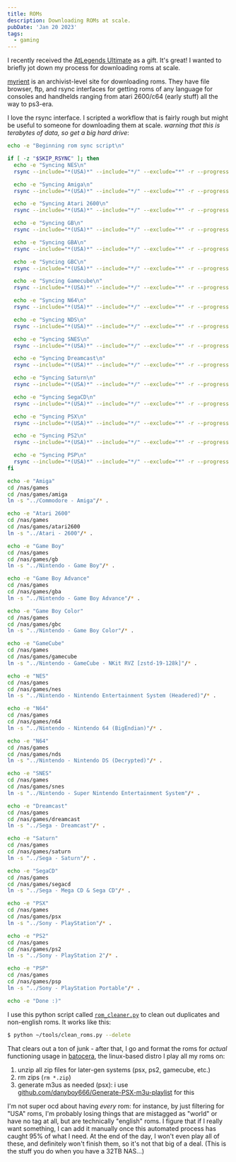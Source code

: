 ```yaml
---
title: ROMs
description: Downloading ROMs at scale.
pubDate: 'Jan 20 2023'
tags:
  - gaming
---
```


I recently received the [AtLegends Ultimate](https://www.atgames.net/arcades/legends-ultimate/) as a gift. It's great! I wanted to briefly jot down my process for downloading roms at scale.

[myrient](https://myrient.erista.me/) is an archivist-level site for downloading roms. They have file browser, ftp, and rsync interfaces for getting roms of any language for consoles and handhelds ranging from atari 2600/c64 (early stuff) all the way to ps3-era.

I love the rsync interface. I scripted a workflow that is fairly rough but might be useful to someone for downloading them at scale. _warning that this is terabytes of data, so get a big hard drive_:

```sh
echo -e "Beginning rom sync script\n"

if [ -z "$SKIP_RSYNC" ]; then
  echo -e "Syncing NES\n"
  rsync --include="*(USA)*" --include="*/" --exclude="*" -r --progress "rsync://rsync.myrient.erista.me/files/No-Intro/Nintendo - Nintendo Entertainment System (Headered)" .

  echo -e "Syncing Amiga\n"
  rsync --include="*(USA)*" --include="*/" --exclude="*" -r --progress "rsync://rsync.myrient.erista.me/files/No-Intro/Commodore - Amiga" .

  echo -e "Syncing Atari 2600\n"
  rsync --include="*(USA)*" --include="*/" --exclude="*" -r --progress "rsync://rsync.myrient.erista.me/files/No-Intro/Atari - 2600" .

  echo -e "Syncing GB\n"
  rsync --include="*(USA)*" --include="*/" --exclude="*" -r --progress "rsync://rsync.myrient.erista.me/files/No-Intro/Nintendo - Game Boy" .

  echo -e "Syncing GBA\n"
  rsync --include="*(USA)*" --include="*/" --exclude="*" -r --progress "rsync://rsync.myrient.erista.me/files/No-Intro/Nintendo - Game Boy Advance" .

  echo -e "Syncing GBC\n"
  rsync --include="*(USA)*" --include="*/" --exclude="*" -r --progress "rsync://rsync.myrient.erista.me/files/No-Intro/Nintendo - Game Boy Color" .

  echo -e "Syncing Gamecube\n"
  rsync --include="*(USA)*" --include="*/" --exclude="*" -r --progress "rsync://rsync.myrient.erista.me/files/Redump/Nintendo - GameCube - NKit RVZ [zstd-19-128k]" .

  echo -e "Syncing N64\n"
  rsync --include="*(USA)*" --include="*/" --exclude="*" -r --progress "rsync://rsync.myrient.erista.me/files/No-Intro/Nintendo - Nintendo 64 (BigEndian)" .

  echo -e "Syncing NDS\n"
  rsync --include="*(USA)*" --include="*/" --exclude="*" -r --progress "rsync://rsync.myrient.erista.me/files/No-Intro/Nintendo - Nintendo DS (Decrypted)" .

  echo -e "Syncing SNES\n"
  rsync --include="*(USA)*" --include="*/" --exclude="*" -r --progress "rsync://rsync.myrient.erista.me/files/No-Intro/Nintendo - Super Nintendo Entertainment System" .

  echo -e "Syncing Dreamcast\n"
  rsync --include="*(USA)*" --include="*/" --exclude="*" -r --progress "rsync://rsync.myrient.erista.me/files/Redump/Sega - Dreamcast" .

  echo -e "Syncing Saturn\n"
  rsync --include="*(USA)*" --include="*/" --exclude="*" -r --progress "rsync://rsync.myrient.erista.me/files/Redump/Sega - Saturn" .

  echo -e "Syncing SegaCD\n"
  rsync --include="*(USA)*" --include="*/" --exclude="*" -r --progress "rsync://rsync.myrient.erista.me/files/Redump/Sega - Mega CD & Sega CD" .

  echo -e "Syncing PSX\n"
  rsync --include="*(USA)*" --include="*/" --exclude="*" -r --progress "rsync://rsync.myrient.erista.me/files/Redump/Sony - PlayStation" .

  echo -e "Syncing PS2\n"
  rsync --include="*(USA)*" --include="*/" --exclude="*" -r --progress "rsync://rsync.myrient.erista.me/files/Redump/Sony - PlayStation 2" .

  echo -e "Syncing PSP\n"
  rsync --include="*(USA)*" --include="*/" --exclude="*" -r --progress "rsync://rsync.myrient.erista.me/files/Redump/Sony - PlayStation Portable" .
fi

echo -e "Amiga"
cd /nas/games
cd /nas/games/amiga
ln -s "../Commodore - Amiga"/* .

echo -e "Atari 2600"
cd /nas/games
cd /nas/games/atari2600
ln -s "../Atari - 2600"/* .

echo -e "Game Boy"
cd /nas/games
cd /nas/games/gb
ln -s "../Nintendo - Game Boy"/* .

echo -e "Game Boy Advance"
cd /nas/games
cd /nas/games/gba
ln -s "../Nintendo - Game Boy Advance"/* .

echo -e "Game Boy Color"
cd /nas/games
cd /nas/games/gbc
ln -s "../Nintendo - Game Boy Color"/* .

echo -e "GameCube"
cd /nas/games
cd /nas/games/gamecube
ln -s "../Nintendo - GameCube - NKit RVZ [zstd-19-128k]"/* .

echo -e "NES"
cd /nas/games
cd /nas/games/nes
ln -s "../Nintendo - Nintendo Entertainment System (Headered)"/* .

echo -e "N64"
cd /nas/games
cd /nas/games/n64
ln -s "../Nintendo - Nintendo 64 (BigEndian)"/* .

echo -e "N64"
cd /nas/games
cd /nas/games/nds
ln -s "../Nintendo - Nintendo DS (Decrypted)"/* .

echo -e "SNES"
cd /nas/games
cd /nas/games/snes
ln -s "../Nintendo - Super Nintendo Entertainment System"/* .

echo -e "Dreamcast"
cd /nas/games
cd /nas/games/dreamcast
ln -s "../Sega - Dreamcast"/* .

echo -e "Saturn"
cd /nas/games
cd /nas/games/saturn
ln -s "../Sega - Saturn"/* .

echo -e "SegaCD"
cd /nas/games
cd /nas/games/segacd
ln -s "../Sega - Mega CD & Sega CD"/* .

echo -e "PSX"
cd /nas/games
cd /nas/games/psx
ln -s "../Sony - PlayStation"/* .

echo -e "PS2"
cd /nas/games
cd /nas/games/ps2
ln -s "../Sony - PlayStation 2"/* .

echo -e "PSP"
cd /nas/games
cd /nas/games/psp
ln -s "../Sony - PlayStation Portable"/* .

echo -e "Done :)"
```

I use this python script called [`rom_cleaner.py`](https://gist.github.com/nicolalamacchia/967b10fab53544d1422249f5506bd3ed) to clean out duplicates and non-english roms. It works like this:

```sh
$ python ~/tools/clean_roms.py --delete
```

That clears out a ton of junk - after that, I go and format the roms for _actual_ functioning usage in [batocera](https://batocera.org/), the linux-based distro I play all my roms on:

1. unzip all zip files for later-gen systems (psx, ps2, gamecube, etc.)
2. rm zips (`rm *.zip`)
3. generate m3us as needed (psx): i use [github.com/danyboy666/Generate-PSX-m3u-playlist](https://github.com/danyboy666/Generate-PSX-m3u-playlist) for this

I'm not super ocd about having _every_ rom: for instance, by just filtering for "USA" roms, I'm probably losing things that are mistagged as "world" or have no tag at all, but are technically "english" roms. I figure that if I really want something, I can add it manually once this automated process has caught 95% of what I need. At the end of the day, I won't even play all of these, and definitely won't finish them, so it's not that big of a deal. (This is the stuff you do when you have a 32TB NAS...)
